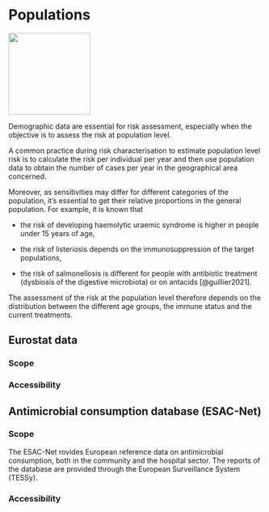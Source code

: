 # Populations

![](images/populations.png){width="162"}

Demographic data are essential for risk assessment, especially when the objective is to assess the risk at population level.

A common practice during risk characterisation to estimate population level risk is to calculate the risk per individual per year and then use population data to obtain the number of cases per year in the geographical area concerned.

Moreover, as sensitivities may differ for different categories of the population, it's essential to get their relative proportions in the general population. For example, it is known that

-   the risk of developing haemolytic uraemic syndrome is higher in people under 15 years of age,

-   the risk of listeriosis depends on the immunosuppression of the target populations,

-   the risk of salmonellosis is different for people with antibiotic treatment (dysbiosis of the digestive microbiota) or on antacids [@guillier2021].

The assessment of the risk at the population level therefore depends on the distribution between the different age groups, the immune status and the current treatments.

## Eurostat data

### Scope

### Accessibility

### 

## **Antimicrobial consumption database (ESAC-Net)**

### Scope

The ESAC-Net rovides European reference data on antimicrobial consumption, both in the community and the hospital sector. The reports of the database are provided through the European Surveillance System (TESSy).

### Accessibility
